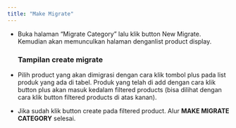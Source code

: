 ```yaml
---
title: "Make Migrate"
---
```


- Buka halaman “Migrate Category” lalu klik button New Migrate. Kemudian akan memunculkan halaman denganlist product display.

  <ImageZoom
    src="/image/outbound/migrate-category/make-migrate/a-1.png"
    width={3276}
    height={2018}
    alt="Make Migrate Destination"
    className="rounded-lg m-0"
  />
  ### Tampilan create migrate

  <ImageZoom
    src="/image/outbound/migrate-category/make-migrate/a-2.png"
    width={3276}
    height={2018}
    alt="Make Migrate Destination"
    className="rounded-lg m-0"
  />

- Pilih product yang akan dimigrasi dengan cara klik tombol plus pada list produk yang ada di tabel. Produk yang telah di add dengan cara klik button plus akan masuk kedalam filtered products (bisa dilihat dengan cara klik button filtered products di atas kanan).
  <ImageZoom
    src="/image/outbound/migrate-category/make-migrate/b-1.png"
    width={3276}
    height={2018}
    alt="Make Migrate Destination"
    className="rounded-lg m-0"
  />

- Jika sudah klik button create pada filtered product. Alur **MAKE MIGRATE CATEGORY** selesai.